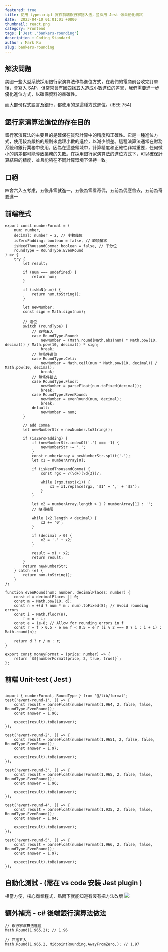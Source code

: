 ```yaml
---
featured: true
title: 使用 typescript 實作前端銀行家捨入法，並採用 Jest 做自動化測試
date:  2023-04-10 01:01:01 +0800
thumbnail: react.png
category: Frontend
tags: ['Jest','bankers-rounding']
description : Coding Standard
author : Mark Ku
slug: bankers-rounding
---
```


## 解決問題 
美國一些大型系統採用銀行家演算法作為進位方式，在我們的電商前台收完訂單後，會寫入 SAP，但常常會有因四捨五入造成小數進位的差異，我們需要進一步優化進位方式，以確保資料的準確性。   

而大部份程式語言及銀行，都使用的是這種方式進位。(IEEE 754)

## 銀行家演算法進位的存在目的

銀行家演算法的主要目的是確保在貨幣計算中的精度和正確性。它是一種進位方式，使用較為嚴格的規則來處理小數的進位，以減少誤差。這種演算法通常在財務系統和銀行業務中使用，因為在這些領域中，計算精度和正確性非常重要，任何微小的誤差都可能導致業務的失敗。在採用銀行家演算法的進位方式下，可以確保計算結果的精度，並且能夠在不同計算環境下保持一致。

## 口絕
四舍六入五考慮，五後非零就進一，五後為零看奇偶，五前為偶應舍去，五前為奇要進一

## 前端程式
```
export const numberFormat = (
    num: number,
    decimal: number = 2, // 小數幾位
    isZeroPadding: boolean = false, // 缺項補零
    isNeedThousandComma: boolean = false, // 千分位
    roundType = RoundType.EvenRound
) => {
    try {
        let result;

        if (num === undefined) {
            return num;
        }

        if (isNaN(num)) {
            return num.toString();
        }

        let newNumber;
        const sign = Math.sign(num);

        // 進位
        switch (roundType) {
            // 四捨五入
            case RoundType.Round:
                newNumber = (Math.round(Math.abs(num) * Math.pow(10, decimal)) / Math.pow(10, decimal)) * sign;
                break;
            // 無條件進位
            case RoundType.Celi:
                newNumber = Math.ceil(num * Math.pow(10, decimal)) / Math.pow(10, decimal);
                break;
            // 無條件捨去
            case RoundType.Floor:
                newNumber = parseFloat(num.toFixed(decimal));
                break;
            case RoundType.EvenRound:
                newNumber = evenRound(num, decimal);
                break;
            default:
                newNumber = num;
        }

        // add Comma
        let newNumberStr = newNumber.toString();

        if (isZeroPadding) {
            if (newNumberStr.indexOf('.') === -1) {
                newNumberStr += '.';
            }
            const numberArray = newNumberStr.split('.');
            let x1 = numberArray[0];

            if (isNeedThousandComma) {
                const rgx = /(\d+)(\d{3})/;

                while (rgx.test(x1)) {
                    x1 = x1.replace(rgx, '$1' + ',' + '$2');
                }
            }

            let x2 = numberArray.length > 1 ? numberArray[1] : '';
            // 缺項補零

            while (x2.length < decimal) {
                x2 += '0';
            }

            if (decimal > 0) {
                x2 = '.' + x2;
            }

            result = x1 + x2;
            return result;
        }
        return newNumberStr;
    } catch (e) {
        return num.toString();
    }
};

function evenRound(num: number, decimalPlaces: number) {
    const d = decimalPlaces || 0;
    const m = Math.pow(10, d);
    const n = +(d ? num * m : num).toFixed(8); // Avoid rounding errors
    const i = Math.floor(n),
        f = n - i;
    const e = 1e-8; // Allow for rounding errors in f
    const r = f > 0.5 - e && f < 0.5 + e ? (i % 2 === 0 ? i : i + 1) : Math.round(n);

    return d ? r / m : r;
}

export const moneyFormat = (price: number) => {
    return `$${numberFormat(price, 2, true, true)}`;
};

```
## 前端 Unit-test ( Jest )

```

import { numberFormat, RoundType } from '@/lib/format';
test('event-round-1', () => {
    const result = parseFloat(numberFormat(1.964, 2, false, false, RoundType.EvenRound));
    const answer = 1.96;

    expect(result).toBe(answer);
});

test('event-round-2', () => {
    const result = parseFloat(numberFormat(1.9651, 2, false, false, RoundType.EvenRound));
    const answer = 1.97;

    expect(result).toBe(answer);
});

test('event-round-3', () => {
    const result = parseFloat(numberFormat(1.965, 2, false, false, RoundType.EvenRound));
    const answer = 1.96;

    expect(result).toBe(answer);
});

test('event-round-4', () => {
    const result = parseFloat(numberFormat(1.935, 2, false, false, RoundType.EvenRound));
    const answer = 1.94;

    expect(result).toBe(answer);
});

test('event-round-5', () => {
    const result = parseFloat(numberFormat(1.966, 2, false, false, RoundType.EvenRound));
    const answer = 1.97;

    expect(result).toBe(answer);
});
```

## 自動化測試 - (需在 vs code 安裝 Jest plugin )
相當方便，核心商業程式，點兩下就能知道有沒有把方法改壞
![](https://i.imgur.com/tbkqiyM.png)

## 額外補充 - c# 後端銀行演算法做法

```
// 銀行家演算法進位
Math.Round(1.965,2); // 1.96

// 四捨五入
Math.Round(1.965,2, MidpointRounding.AwayFromZero,); // 1.97
```